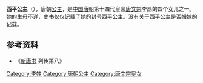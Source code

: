 {{東亞女性歷史人物
| 名稱=西平公主
| 身份=[[唐朝|唐朝]]公主
| 畫像=
| 說明=
| 姓=李
| 封爵=[[公主|公主]]
| 位號=
| 封號=西平公主
| 出生年=
| 婚年=
| 逝世年=
| 諡號=
| 墳墓=
| 父親=[[唐文宗|唐文宗]][[李昂|李昂]]
|}}
'''西平公主'''（{{bd|9世纪||？|catIdx=L}}），唐朝[[公主|公主]]，是[[中国|中国]][[唐朝|唐朝]]第十四代皇帝[[唐文宗|唐文宗]]李昂的四个女儿之一。她的生母不详，史书仅仅记载了她的封号西平公主。没有关于西平公主是否婚嫁的记载。
== 参考资料 ==
*《[[新唐书|新唐书]] 列传第八》

[[Category:李姓|Category:李姓]]
[[Category:唐朝公主|Category:唐朝公主]]
[[Category:唐文宗皇女|Category:唐文宗皇女]]